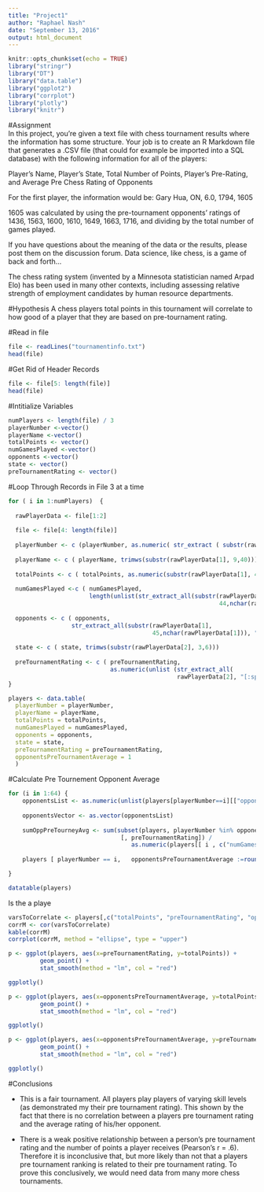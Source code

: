 ```yaml
---
title: "Project1"
author: "Raphael Nash"
date: "September 13, 2016"
output: html_document
---
```


```r
knitr::opts_chunk$set(echo = TRUE)
library("stringr")
library("DT")
library("data.table")
library("ggplot2")
library("corrplot")
library("plotly")
library("knitr")
```

#Assignment  
In this project, you’re given a text file with chess tournament results where the information has some structure. Your job is to create an R Markdown file that generates a .CSV file (that could for example be imported into a SQL database) with the following information for all of the players:

Player’s Name, Player’s State, Total Number of Points, Player’s Pre-Rating, and Average Pre Chess Rating of Opponents

For the first player, the information would be:
Gary Hua, ON, 6.0, 1794, 1605

1605 was calculated by using the pre-tournament opponents’ ratings of 1436, 1563, 1600, 1610, 1649, 1663, 1716, and dividing by the total number of games played.

If you have questions about the meaning of the data or the results, please post them on the discussion forum. Data science, like chess, is a game of back and forth…

The chess rating system (invented by a Minnesota statistician named Arpad Elo) has been used in many other contexts, including assessing relative strength of employment candidates by human resource departments.

#Hypothesis
A chess players total points in this tournament will correlate to how good of a player that they are based on pre-tournament rating.

#Read in file
```r
file <- readLines("tournamentinfo.txt")
head(file)
```

#Get Rid of Header Records
```r
file <- file[5: length(file)]
head(file)
```

#Intitialize Variables
```r
numPlayers <- length(file) / 3
playerNumber <-vector()
playerName <-vector()
totalPoints <- vector()
numGamesPlayed <-vector()
opponents <-vector()
state <- vector()
preTournamentRating <- vector()
```

#Loop Through Records in File 3 at a time
```r
for ( i in 1:numPlayers)  {
  
  rawPlayerData <- file[1:2]
  
  file <- file[4: length(file)]
  
  playerNumber <- c (playerNumber, as.numeric( str_extract ( substr(rawPlayerData[1], 3,7), '\\d{1,2}')))
  
  playerName <- c ( playerName, trimws(substr(rawPlayerData[1], 9,40)))
  
  totalPoints <- c ( totalPoints, as.numeric(substr(rawPlayerData[1], 42,44)))
  
  numGamesPlayed <-c ( numGamesPlayed, 
                       length(unlist(str_extract_all(substr(rawPlayerData[1], 
                                                            44,nchar(rawPlayerData[1])), "[WLD]")))) 
  
  opponents <- c ( opponents, 
                  str_extract_all(substr(rawPlayerData[1], 
                                         45,nchar(rawPlayerData[1])), "\\d{1,2}"))
  
  state <- c ( state, trimws(substr(rawPlayerData[2], 3,6))) 
  
  preTournamentRating <- c ( preTournamentRating,   
                             as.numeric(unlist (str_extract_all(
                                                rawPlayerData[2], "[:space:]\\d{3,4}" ))[2])) 
}

players <- data.table(
  playerNumber = playerNumber,
  playerName = playerName,
  totalPoints = totalPoints,
  numGamesPlayed = numGamesPlayed,
  opponents = opponents,
  state = state,
  preTournamentRating = preTournamentRating,
  opponentsPreTournamentAverage = 1
  )
```

#Calculate Pre Tournement Opponent Average
```r

for (i in 1:64) {
    opponentsList <- as.numeric(unlist(players[playerNumber==i][["opponents"]]))
    
    opponentsVector <- as.vector(opponentsList)
    
    sumOppPreTourneyAvg <- sum(subset(players, playerNumber %in% opponentsVector)
                                [, preTournamentRating]) / 
                                   as.numeric(players[[ i , c("numGamesPlayed")]])
    
    players [ playerNumber == i,   opponentsPreTournamentAverage :=round(sumOppPreTourneyAvg,digits=2) ]

}

datatable(players)
```


Is the a playe

```r
varsToCorrelate <- players[,c("totalPoints", "preTournamentRating", "opponentsPreTournamentAverage" ), with=FALSE]
corrM <- cor(varsToCorrelate)
kable(corrM)
corrplot(corrM, method = "ellipse", type = "upper")

p <- ggplot(players, aes(x=preTournamentRating, y=totalPoints)) +
         geom_point() +
         stat_smooth(method = "lm", col = "red")

ggplotly()

p <- ggplot(players, aes(x=opponentsPreTournamentAverage, y=totalPoints)) +
         geom_point() +
         stat_smooth(method = "lm", col = "red")

ggplotly()

p <- ggplot(players, aes(x=opponentsPreTournamentAverage, y=preTournamentRating)) +
         geom_point() +
         stat_smooth(method = "lm", col = "red")

ggplotly()
```

#Conclusions

* This is a fair tournament.  All players play players of varying skill levels (as demonstrated my their pre tournament rating).  This shown by the fact that there is no correlation between a players pre tournament rating and the average rating of his/her opponent.  

* There is a weak positive relationship between a person's pre tournament rating and the number of points a player receives (Pearson’s r = .6).  Therefore it is inconclusive that, but more likely than not that a players pre tournament ranking is related to their pre tournament rating.  To prove this conclusively, we would need data from many more chess tournaments.  

